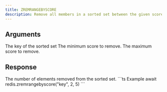 ```yaml
---
title: ZREMRANGEBYSCORE
description: Remove all members in a sorted set between the given scores.
---
```



## Arguments 

<ParamField body="key" type="string" required>
  The key of the sorted set
</ParamField>

<ParamField body="min" type="number" required>
    The minimum score to remove.
</ParamField>
<ParamField body="min" type="number" required>
    The maximum score to remove.
</ParamField>

## Response

<ResponseField type="integer"  required>
    The number of elements removed from the sorted set.
</ResponseField>



<RequestExample>
```ts Example
await redis.zremrangebyscore("key", 2, 5)
```
</RequestExample>
